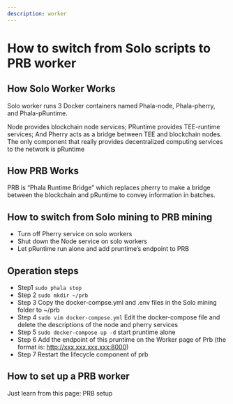 ```yaml
---
description: worker
---
```


# How to switch from Solo scripts to PRB worker

## How Solo Worker Works <a href="#how-solo-worker-works" id="how-solo-worker-works"></a>

Solo worker runs 3 Docker containers named Phala-node, Phala-pherry, and Phala-pRuntime.

Node provides blockchain node services; PRuntime provides TEE-runtime services; And Pherry acts as a bridge between TEE and blockchain nodes. The only component that really provides decentralized computing services to the network is pRuntime

## How PRB Works <a href="#how-prb-works" id="how-prb-works"></a>

PRB is “Phala Runtime Bridge” which replaces pherry to make a bridge between the blockchain and pRuntime to convey information in batches.

## How to switch from Solo mining to PRB mining <a href="#how-to-switch-from-solo-mining-to-prb-mining" id="how-to-switch-from-solo-mining-to-prb-mining"></a>

* Turn off Pherry service on solo workers
* Shut down the Node service on solo workers
* Let pRuntime run alone and add pruntime’s endpoint to PRB

## Operation steps <a href="#operation-steps" id="operation-steps"></a>

* Step1 `sudo phala stop`
* Step 2 `sudo mkdir ~/prb`
* Step 3 Copy the docker-compse.yml and .env files in the Solo mining folder to \~/prb
* Step 4 `sudo vim docker-compose.yml` Edit the docker-compose file and delete the descriptions of the node and pherry services
* Step 5 `sudo docker-compose up -d` start pruntime alone
* Step 6 Add the endpoint of this pruntime on the Worker page of Prb (the format is: http://xxx.xxx.xxx.xxx:8000)
* Step 7 Restart the lifecycle component of prb

## How to set up a PRB worker <a href="#how-to-set-up-a-prb-worker" id="how-to-set-up-a-prb-worker"></a>

Just learn from this page: PRB setup

